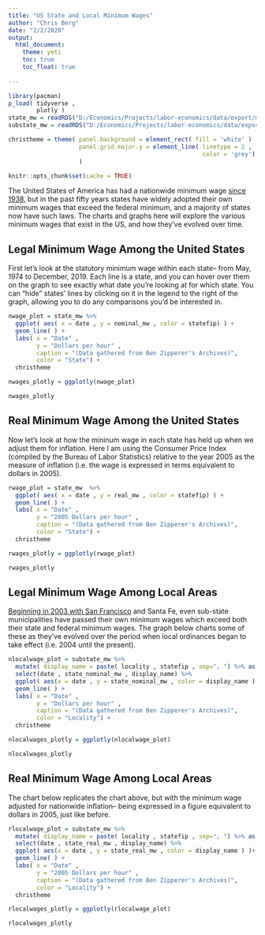 ```yaml
---
title: "US State and Local Minimum Wages"
author: "Chris Berg"
date: "2/2/2020"
output: 
  html_document:
    theme: yeti
    toc: true
    toc_float: true
  
---
```



```r
library(pacman)
p_load( tidyverse , 
        plotly )
state_mw = readRDS("D:/Economics/Projects/labor-economics/data/export/mw_state.rds")
substate_mw = readRDS("D:/Economics/Projects/labor-economics/data/export/mw_substate.rds")

christheme = theme( panel.background = element_rect( fill = 'white' )  ,
                    panel.grid.major.y = element_line( linetype = 2 , 
                                                       color = 'grey')
                    )

knitr::opts_chunk$set(cache = TRUE)
```

The United States of America has had a nationwide minimum wage [since 1938](https://en.wikipedia.org/wiki/Fair_Labor_Standards_Act_of_1938), but in the past fifty years states have widely adopted their own minimum wages that exceed the federal minimum, and a majority of states now have such laws. The charts and graphs here will explore the various minimum wages that exist in the US, and how they've evolved over time. 

## Legal Minimum Wage Among the United States

First let's look at the statutory minimum wage within each state-- from May, 1974 to December, 2019. Each line is a state, and you can hover over them on the graph to see exactly what date you're looking at for which state. You can "hide" states' lines by clicking on it in the legend to the right of the graph, allowing you to do any comparisons you'd be interested in.

```r
nwage_plot = state_mw %>% 
  ggplot( aes( x = date , y = nominal_mw , color = statefip) ) +
  geom_line( ) + 
  labs( x = "Date" , 
        y = "Dollars per hour" , 
        caption = "(Data gathered from Ben Zipperer's Archives)",
        color = "State") +
  christheme

nwages_plotly = ggplotly(nwage_plot)

nwages_plotly
```

## Real Minimum Wage Among the United States

Now let's look at how the mininum wage in each state has held up when we adjust them for inflation. Here I am using the Consumer Price Index (compiled by the Bureau of Labor Statistics) relative to the year 2005 as the measure of inflation (i.e. the wage is expressed in terms equivalent to dollars in 2005).

```r
rwage_plot = state_mw  %>%
  ggplot( aes( x = date , y = real_mw , color = statefip) ) +
  geom_line( ) + 
  labs( x = "Date" , 
        y = "2005 Dollars per hour" , 
        caption = "(Data gathered from Ben Zipperer's Archives)",
        color = "State") +
  christheme

rwages_plotly = ggplotly(rwage_plot)

rwages_plotly
```


## Legal Minimum Wage Among Local Areas

[Beginning in 2003 with San Francisco](https://sfgov.org/olse/minimum-wage-ordinance-mwo) and Santa Fe, even sub-state municipalities have passed their own minimum wages which exceed both their state and federal minimum wages. The graph below charts some of these as they've evolved over the period when local ordinances began to take effect (i.e. 2004 until the present).

```r
nlocalwage_plot = substate_mw %>% 
  mutate( display_name = paste( locality , statefip , sep=", ") %>% as.factor() ) %>%
  select(date , state_nominal_mw , display_name) %>%
  ggplot( aes(x = date , y = state_nominal_mw , color = display_name ) )+
  geom_line( ) + 
  labs( x = "Date" , 
        y = "Dollars per hour" , 
        caption = "(Data gathered from Ben Zipperer's Archives)",
        color = "Locality") +
  christheme

nlocalwages_plotly = ggplotly(nlocalwage_plot)

nlocalwages_plotly
```

## Real Minimum Wage Among Local Areas 

The chart below replicates the chart above, but with the minimum wage adjusted for nationwide inflation-- being expressed in a figure equivalent to dollars in 2005, just like before. 

```r
rlocalwage_plot = substate_mw %>% 
  mutate( display_name = paste( locality , statefip , sep=", ") %>% as.factor() ) %>%
  select(date , state_real_mw , display_name) %>%
  ggplot( aes(x = date , y = state_real_mw , color = display_name ) )+
  geom_line( ) + 
  labs( x = "Date" , 
        y = "2005 Dollars per hour" , 
        caption = "(Data gathered from Ben Zipperer's Archives)",
        color = "Locality") +
  christheme

rlocalwages_plotly = ggplotly(rlocalwage_plot)

rlocalwages_plotly
```